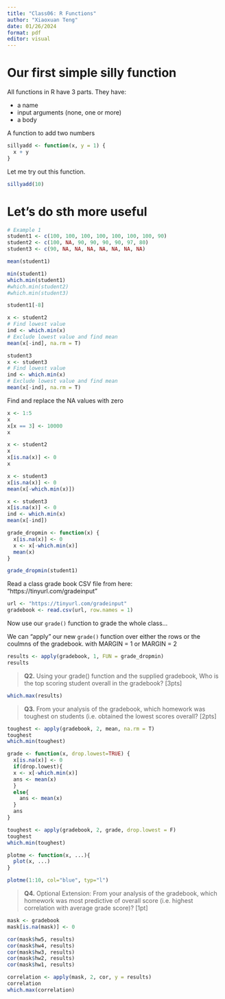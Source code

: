 ```yaml
---
title: "Class06: R Functions"
author: "Xiaoxuan Teng"
date: 01/26/2024
format: pdf
editor: visual
---
```


# Our first simple silly function

All functions in R have 3 parts. They have:

- a name
- input arguments (none, one or more)
- a body

A function to add two numbers

```r
sillyadd <- function(x, y = 1) {
  x + y
}
```

Let me try out this function.

```r
sillyadd(10)
```

# Let's do sth more useful

```r
# Example 1
student1 <- c(100, 100, 100, 100, 100, 100, 100, 90)
student2 <- c(100, NA, 90, 90, 90, 90, 97, 80)
student3 <- c(90, NA, NA, NA, NA, NA, NA, NA)
```

```r
mean(student1)
```

```r
min(student1)
which.min(student1)
#which.min(student2)
#which.min(student3)
```

```r
student1[-8]
```

```r
x <- student2
# Find lowest value
ind <- which.min(x)
# Exclude lowest value and find mean
mean(x[-ind], na.rm = T)
```

```r
student3
x <- student3
# Find lowest value
ind <- which.min(x)
# Exclude lowest value and find mean
mean(x[-ind], na.rm = T)
```

Find and replace the NA values with zero

```r
x <- 1:5
x
x[x == 3] <- 10000
x
```

```r
x <- student2
x
x[is.na(x)] <- 0
x
```

```r
x <- student3
x[is.na(x)] <- 0
mean(x[-which.min(x)])
```


```r
x <- student3
x[is.na(x)] <- 0
ind <- which.min(x)
mean(x[-ind])
```



```r
grade_dropmin <- function(x) {
  x[is.na(x)] <- 0
  x <- x[-which.min(x)]
  mean(x)
}
```



```r
grade_dropmin(student1)
```

Read a class grade book CSV file from here: "https://tinyurl.com/gradeinput"

```r
url <- "https://tinyurl.com/gradeinput"
gradebook <- read.csv(url, row.names = 1)
```

Now use our `grade()` function to grade the whole class...

We can "apply" our new `grade()` function over either the rows or the coulmns of the gradebook. with MARGIN = 1 or MARGIN = 2

```r
results <- apply(gradebook, 1, FUN = grade_dropmin)
results
```

> **Q2.** Using your grade() function and the supplied gradebook, Who is the top scoring student overall in the gradebook? [3pts]

```r
which.max(results)
```

> **Q3.** From your analysis of the gradebook, which homework was toughest on students (i.e. obtained the lowest scores overall? [2pts]

```r
toughest <- apply(gradebook, 2, mean, na.rm = T)
toughest
which.min(toughest)
```


```r
grade <- function(x, drop.lowest=TRUE) {
  x[is.na(x)] <- 0
  if(drop.lowest){
  x <- x[-which.min(x)]
  ans <- mean(x)
  }
  else{
    ans <- mean(x)
  }
  ans
}
```


```r
toughest <- apply(gradebook, 2, grade, drop.lowest = F)
toughest
which.min(toughest)
```

```r
plotme <- function(x, ...){
  plot(x, ...)
}

plotme(1:10, col="blue", typ="l")
```




> **Q4.** Optional Extension: From your analysis of the gradebook, which homework was most predictive of overall score (i.e. highest correlation with average grade score)? [1pt]

```r
mask <- gradebook
mask[is.na(mask)] <- 0

cor(mask$hw5, results)
cor(mask$hw4, results)
cor(mask$hw3, results)
cor(mask$hw2, results)
cor(mask$hw1, results)

correlation <- apply(mask, 2, cor, y = results)
correlation
which.max(correlation)
```














